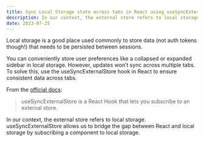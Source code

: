 ```yaml
---
title: Sync Local Storage state across tabs in React using useSyncExternalStore
description: In our context, the external store refers to local storage. useSyncExternalStore allows us to bridge the gap between React and local storage by subscribing a component to local storage.
date: 2023-07-25
---
```


Local storage is a good place used commonly to store data (not auth tokens though!) that needs to be persisted between sessions.

You can conveniently store user preferences like a collapsed or expanded sidebar in local storage. However, updates won’t sync across multiple tabs. To solve this, use the useSyncExternalStore hook in React to ensure consistent data across tabs.

From the [official docs](https://react.dev/reference/react/useSyncExternalStore):

> useSyncExternalStore is a React Hook that lets you subscribe to an external store.

In our context, the external store refers to local storage. useSyncExternalStore allows us to bridge the gap between React and local storage by subscribing a component to local storage.
